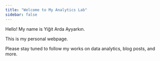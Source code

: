 ```yaml
---
title: "Welcome to My Analytics Lab"
sidebar: false 
---
```


Hello! My name is Yiğit Arda Ayyarkın.

This is my personal webpage.

Please stay tuned to follow my works on data analytics, blog posts, and more.

